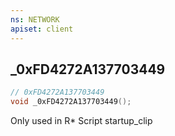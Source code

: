 ```yaml
---
ns: NETWORK
apiset: client
---
```

## _0xFD4272A137703449

```c
// 0xFD4272A137703449
void _0xFD4272A137703449();
```

Only used in R* Script startup_clip